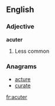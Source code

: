 ==English==

===Adjective===
'''acuter'''
# Less common {{en-comparative of|acute}}

===Anagrams===
* [[acture#English|acture]]
* [[curate#English|curate]]

[[fr:acuter]]